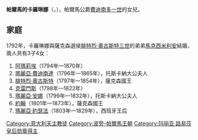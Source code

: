 {{Unreferenced|time=2020-09-22T02:34:51+00:00}}
{{Infobox royalty
| name         = 帕爾馬的卡羅琳娜
| image        = Caroline of Parma, hereditary princess of Saxony.jpg
| birth_date   = {{birth date|1770|11|22|df=y}}
| birth_place  = [[帕爾馬公國|帕爾馬公國]][[科洛爾諾|科洛爾諾]]
| death_date   = {{death date and age|1804|03|01|1770|11|22|df=y}}
| death_place  = [[薩克森王國|薩克森王國]][[德勒斯登|德勒斯登]]
| burial_place = [[宮廷主教座堂|宮廷主教座堂]]
| full name    = Maria Carolina Teresa Giuseppa di Borbone
| house        = [[西班牙波旁王朝|西班牙波旁王朝]]
| father       = [[費迪南多一世_(帕爾馬)|帕爾馬公爵費迪南多一世]]
| mother       = [[奧地利的瑪麗亞·艾瑪莉亞_(1746-1804)|奧地利的瑪麗亞·艾瑪莉亞]]
| religion     = [[羅馬天主教|羅馬天主教]]
}}
'''帕爾馬的卡羅琳娜'''（{{lang-it|Carolina di Borbone-Parma}}，{{bd|1770年|11月22日|1804年|3月1日}}），帕爾馬公爵[[費迪南多一世_(帕爾馬)|費迪南多一世]]的女兒。

== 家庭 ==
1792年，卡羅琳娜與薩克森選侯[[弗里德里希·奥古斯特一世_(萨克森国王)|腓特烈·奧古斯特三世]]的弟弟[[薩克森的馬克西米利安_(1759-1838)|馬克西米利安]]結婚，兩人共有3子4女：
# [[薩克森的阿瑪莉埃_(1794-1870)|阿瑪莉埃]]（1794年—1870年）
# [[薩克森的瑪麗亞·費迪南達|瑪麗亞·費迪南達]]（1796年—1865年），托斯卡納大公夫人
# [[腓特烈·奧古斯特二世_(薩克森國王)|腓特烈·奧古斯特]]（1797年—1854年），薩克森國王
# [[薩克森的克雷門斯|克雷門斯]]（1798年—1822年）
# [[薩克森的瑪麗亞·安娜_(1799-1832)|瑪麗亞·安娜]]（1799年—1832年），托斯卡納大公夫人
# [[約翰_(薩克森國王)|約翰]]（1801年—1873年），薩克森國王
# [[瑪麗亞·約瑟法·阿瑪莉亞|瑪麗亞·約瑟法]]（1803年—1829年），西班牙王后

[[Category:意大利天主教徒|Category:意大利天主教徒]]
[[Category:波旁-帕爾馬王朝|Category:波旁-帕爾馬王朝]]
[[Category:玛丽亚·路易莎皇后勋章得主|Category:玛丽亚·路易莎皇后勋章得主]]